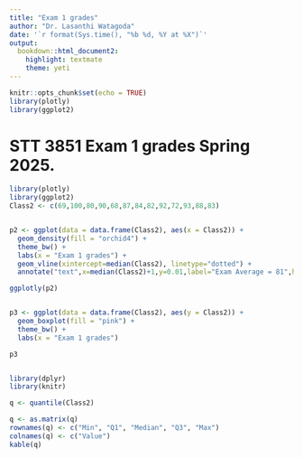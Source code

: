 ```yaml
---
title: "Exam 1 grades"
author: "Dr. Lasanthi Watagoda"
date: '`r format(Sys.time(), "%b %d, %Y at %X")`'
output:
  bookdown::html_document2:
    highlight: textmate
    theme: yeti
---
```


```r
knitr::opts_chunk$set(echo = TRUE)
library(plotly)
library(ggplot2)
```


# STT 3851 Exam 1 grades Spring 2025.{-}

```r
library(plotly)
library(ggplot2)
Class2 <- c(69,100,80,90,68,87,84,82,92,72,93,88,83)


p2 <- ggplot(data = data.frame(Class2), aes(x = Class2)) + 
  geom_density(fill = "orchid4") + 
  theme_bw() + 
  labs(x = "Exam 1 grades") +
  geom_vline(xintercept=median(Class2), linetype="dotted") +
  annotate("text",x=median(Class2)+1,y=0.01,label="Exam Average = 81",hjust=0)

ggplotly(p2)


p3 <- ggplot(data = data.frame(Class2), aes(y = Class2)) + 
  geom_boxplot(fill = "pink") + 
  theme_bw() + 
  labs(x = "Exam 1 grades") 

p3


library(dplyr)
library(knitr)

q <- quantile(Class2)

q <- as.matrix(q)
rownames(q) <- c("Min", "Q1", "Median", "Q3", "Max")
colnames(q) <- c("Value")
kable(q)


```









